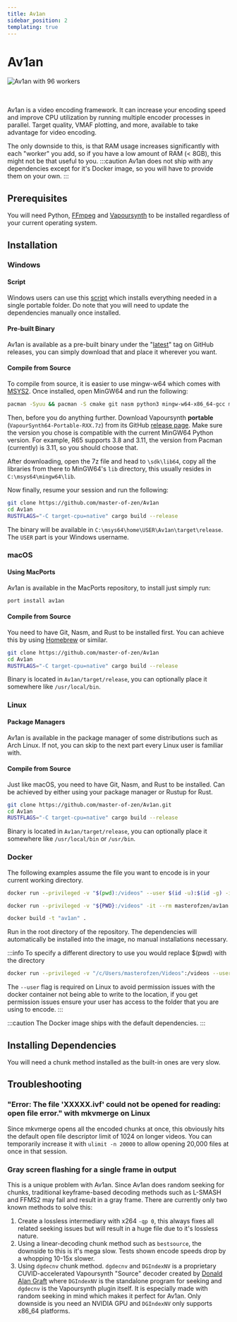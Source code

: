 ```yaml
---
title: Av1an
sidebar_position: 2
templating: true
---
```



# Av1an

<picture>
    <source srcset="https://raw.githubusercontent.com/av1-community-contributors/codec-wiki/main/static/img/av1an_96_workers.avif" type="image/avif" />
    <img src="https://autumn.revolt.chat/attachments/K3OhOCAy9bkUCkImek_q3-t6q3zctbn9SbWW-_RI19/av1an_96_workers.webp" alt="Av1an with 96 workers" />
</picture>

<br/><br/>
Av1an is a video encoding framework. It can increase your encoding speed and improve CPU utilization by running multiple encoder processes in parallel. Target quality, VMAF plotting, and more, available to take advantage for video encoding.

The only downside to this, is that RAM usage increases significantly with each "worker" you add, so if you have a low amount of RAM (< 8GB), this might not be that useful to you. 
:::caution
Av1an does not ship with any dependencies except for it's Docker image, so you will have to provide them on your own.
:::

## Prerequisites

You will need Python, [FFmpeg](/docs/utilities/ffmpeg) and [Vapoursynth](/docs/filtering/vapoursynth) to be installed regardless of your current operating system.
## Installation

### Windows

#### Script
Windows users can use this [script](https://github.com/Hishiro64/av1an-win-script) which installs everything needed in a single portable folder. Do note that you will need to update the dependencies manually once installed. 

#### Pre-built Binary
Av1an is available as a pre-built binary under the "[latest](https://github.com/master-of-zen/Av1an/releases/tag/latest)" tag on GitHub releases, you can simply download that and place it wherever you want.

#### Compile from Source
To compile from source, it is easier to use mingw-w64 which comes with [MSYS2](https://msys2.org). Once installed, open MinGW64 and run the following:
```bash
pacman -Syuu && pacman -S cmake git nasm python3 mingw-w64-x86_64-gcc mingw-w64-x86_64-cmake base-devel mingw-w64-x86_64-ffmpeg mingw-w64-x86_64-rust mingw-w64-x86_64-lld mingw-w64-x86_64-clang mingw-w64-x86_64-make
```

Then, before you do anything further. Download Vapoursynth **portable** (`VapourSynth64-Portable-RXX.7z`) from its GitHub [release page](https://github.com/vapoursynth/vapoursynth/releases). Make sure the version you chose is compatible with the current MinGW64 Python version. For example, R65 supports 3.8 and 3.11, the version from Pacman (currently) is 3.11, so you should choose that.

After downloading, open the 7z file and head to `\sdk\lib64`, copy all the libraries from there to MinGW64's `lib` directory, this usually resides in `C:\msys64\mingw64\lib`.

Now finally, resume your session and run the following:
```bash
git clone https://github.com/master-of-zen/Av1an
cd Av1an
RUSTFLAGS="-C target-cpu=native" cargo build --release
```

The binary will be available in `C:\msys64\home\USER\Av1an\target\release`. The `USER` part is your Windows username.

### macOS

#### Using MacPorts
Av1an is available in the MacPorts repository, to install just simply run:
```bash
port install av1an
```

#### Compile from Source
You need to have Git, Nasm, and Rust to be installed first. You can achieve this by using [Homebrew](https://brew.sh/) or similar.
```bash
git clone https://github.com/master-of-zen/Av1an
cd Av1an
RUSTFLAGS="-C target-cpu=native" cargo build --release
```
Binary is located in `Av1an/target/release`, you can optionally place it somewhere like `/usr/local/bin`.

### Linux

#### Package Managers
Av1an is available in the package manager of some distributions such as Arch Linux. If not, you can skip to the next part every Linux user is familiar with.

#### Compile from Source
Just like macOS, you need to have Git, Nasm, and Rust to be installed. Can be achieved by either using your package manager or Rustup for Rust.
```bash
git clone https://github.com/master-of-zen/Av1an.git
cd Av1an
RUSTFLAGS="-C target-cpu=native" cargo build --release
```
Binary is located in `Av1an/target/release`, you can optionally place it somewhere like `/usr/local/bin` or `/usr/bin`.

### Docker
The following examples assume the file you want to encode is in your current working directory.

<Tabs>
  <TabItem value="windows" label="Windows" default>

   ```bash
   docker run --privileged -v "$(pwd):/videos" --user $(id -u):$(id -g) -it --rm masterofzen/av1an:latest -i S01E01.mkv {options}
   ```
  </TabItem>
  <TabItem value="linux" label="Linux">

   ```bash
   docker run --privileged -v "${PWD}:/videos" -it --rm masterofzen/av1an:latest -i S01E01.mkv {options}
   ```
  </TabItem>
  <TabItem value="build" label="Manual Build">

   ```bash
   docker build -t "av1an" .
   ```
   Run in the root directory of the repository. The dependencies will automatically be installed into the image, no manual installations necessary.
  </TabItem>
</Tabs>


:::info
To specify a different directory to use you would replace $(pwd) with the directory

```bash
docker run --privileged -v "/c/Users/masterofzen/Videos":/videos --user $(id -u):$(id -g) -it --rm masterofzen/av1an:latest -i S01E01.mkv {options}
```

The ``--user`` flag is required on Linux to avoid permission issues with the docker container not being able to write to the location, if you get permission issues ensure your user has access to the folder that you are using to encode.
:::

:::caution
The Docker image ships with the default dependencies.
::: 

## Installing Dependencies

You will need a chunk method installed as the built-in ones are very slow.


## Troubleshooting

### "Error: The file 'XXXXX.ivf' could not be opened for reading: open file error." with mkvmerge on Linux
Since mkvmerge opens all the encoded chunks at once, this obviously hits the default open file descriptor limit of 1024 on longer videos.
You can temporarily increase it with `ulimit -n 20000` to allow opening 20,000 files at once in that session.  

### Gray screen flashing for a single frame in output
This is a unique problem with Av1an. Since Av1an does random seeking for chunks, traditional keyframe-based decoding methods 
such as L-SMASH and FFMS2 may fail and result in a gray frame. There are currently only two known methods to solve this:

1. Create a lossless intermediary with x264 `-qp 0`, this always fixes all related seeking issues but will result in a huge file due to it's lossless nature.
2. Using a linear-decoding chunk method such as `bestsource`, the downside to this is it's mega slow. Tests shown encode speeds drop by a whopping 10-15x slower.
3. Using `dgdecnv` chunk method. `dgdecnv` and `DGIndexNV` is a proprietary CUVID-accelerated Vapoursynth "Source" decoder created by [Donald Alan Graft](https://www.rationalqm.us/) where `DGIndexNV` is the standalone program for seeking and `dgdecnv` is the Vapoursynth plugin itself.
It is especially made with random seeking in mind which makes it perfect for Av1an. Only downside is you need an NVIDIA GPU and `DGIndexNV` only supports x86_64 platforms.
